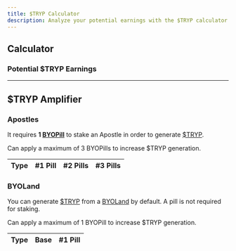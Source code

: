```yaml
---
title: $TRYP Calculator
description: Analyze your potential earnings with the $TRYP calculator
---
```




## Calculator
### Potential $TRYP Earnings

<TrypCalculator />

---

## $TRYP Amplifier

### Apostles
It requires **1 [BYOPill](/docs/byopills)** to stake an Apostle in order to generate [$TRYP](/docs/tryp).

Can apply a maximum of 3 BYOPills to increase $TRYP generation.

<table className="table-auto">
  <thead>
    <tr>
      <th>Type</th>
      <th>#1 Pill</th>
      <th>#2 Pills</th>
      <th>#3 Pills</th>
    </tr>
  </thead>
  <TrypMultiplier tokens={apostles} multiplier={apostlesBoost} />
</table>

### BYOLand
You can generate [$TRYP](/docs/tryp) from a [BYOLand](/docs/byoland) by default. A pill is not required for staking.

Can apply a maximum of 1 BYOPill to increase $TRYP generation.

<table className="table-auto">
  <thead>
    <tr>
      <th>Type</th>
      <th>Base</th>
      <th>#1 Pill</th>
    </tr>
  </thead>
  <TrypMultiplier tokens={byoland} multiplier={byolandBoost} />
</table>